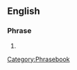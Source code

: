 ==English==

===Phrase===
{{infl|en|phrase|head=[[forever]] [[and]] [[ever]]}}

# {{alternative spelling of|[[for ever and ever]]}}

[[Category:Phrasebook]]